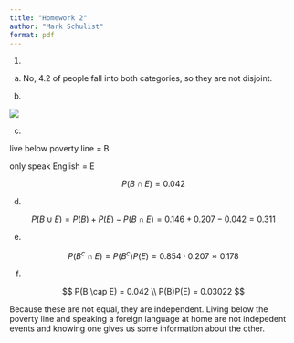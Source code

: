 ```yaml
---
title: "Homework 2"
author: "Mark Schulist"
format: pdf
---
```



1. 

a. No, $4.2%$ of people fall into both categories, so they are not disjoint. 

b. 

![](HW_2_Pr_1_Venn.svg)

c. 

live below poverty line = B

only speak English = E

$$
P(B \cap E) = 0.042
$$

d. 

$$
P(B \cup E) = P(B) + P(E) - P(B \cap E) = 0.146 + 0.207 - 0.042 = 0.311
$$

e. 

$$
P(B^c \cap E) = P(B^c) P(E) = 0.854 \cdot 0.207 \approx 0.178
$$

f. 

$$
P(B \cap E) = 0.042 \\
P(B)P(E) = 0.03022
$$

Because these are not equal, they are independent. Living below the poverty line and speaking a foreign language at home are not indepedent events and knowing one gives us some information about the other. 